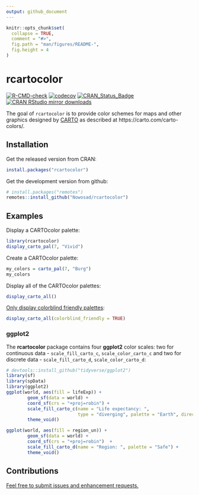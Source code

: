 ```yaml
---
output: github_document
---
```


<!-- README.md is generated from README.Rmd. Please edit that file -->

```r
knitr::opts_chunk$set(
  collapse = TRUE,
  comment = "#>",
  fig.path = "man/figures/README-",
  fig.height = 4
)
```

# rcartocolor

<!-- badges: start -->
[![R-CMD-check](https://github.com/Nowosad/rcartocolor/actions/workflows/R-CMD-check.yaml/badge.svg)](https://github.com/Nowosad/rcartocolor/actions/workflows/R-CMD-check.yaml)
[![codecov](https://app.codecov.io/gh/Nowosad/rcartocolor/branch/master/graph/badge.svg)](https://app.codecov.io/gh/Nowosad/rcartocolor)
[![CRAN_Status_Badge](http://www.r-pkg.org/badges/version/rcartocolor)](https://cran.r-project.org/package=rcartocolor)
[![CRAN RStudio mirror downloads](http://cranlogs.r-pkg.org/badges/rcartocolor)](https://cran.r-project.org/package=rcartocolor)
<!-- badges: end -->

The goal of `rcartocolor` is to provide color schemes for maps and other graphics designed by [CARTO](https://carto.com/) as described at https://carto.com/carto-colors/.

## Installation

Get the released version from CRAN:

```r
install.packages("rcartocolor")
```

Get the development version from github:

```r
# install.packages("remotes")
remotes::install_github("Nowosad/rcartocolor")
```

## Examples

Display a CARTOcolor palette:

```r
library(rcartocolor)
display_carto_pal(7, "Vivid")
```

Create a CARTOcolor palette:

```r
my_colors = carto_pal(7, "Burg")
my_colors
```

Display all of the CARTOcolor palettes:

```r
display_carto_all()
```

[Only display colorblind friendly palettes](https://jakubnowosad.com/colorblindcheck/articles/check_rcartocolor.html):

```r
display_carto_all(colorblind_friendly = TRUE)
```

### **ggplot2**

The **rcartocolor** package contains four **ggplot2** color scales: two for continuous data - `scale_fill_carto_c`, `scale_color_carto_c` and two for discrete data - `scale_fill_carto_d`, `scale_color_carto_d`:

```r
# devtools::install_github("tidyverse/ggplot2")
library(sf)
library(spData)
library(ggplot2)
ggplot(world, aes(fill = lifeExp)) +
        geom_sf(data = world) +
        coord_sf(crs = "+proj=robin") +
        scale_fill_carto_c(name = "Life expectancy: ",
                           type = "diverging", palette = "Earth", direction = -1) +
        theme_void()
```


```r
ggplot(world, aes(fill = region_un)) +
        geom_sf(data = world) +
        coord_sf(crs = "+proj=robin")  +
        scale_fill_carto_d(name = "Region: ", palette = "Safe") +
        theme_void()
```

## Contributions

[Feel free to submit issues and enhancement requests.](https://github.com/Nowosad/rcartocolor/issues)
